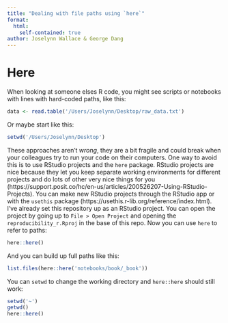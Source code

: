 ```yaml
---
title: "Dealing with file paths using `here`"
format: 
  html:
    self-contained: true
author: Joselynn Wallace & George Dang
---
```


# Here

When looking at someone elses R code, you might see scripts or notebooks with lines with hard-coded paths, like this:

```r
data <- read.table('/Users/Joselynn/Desktop/raw_data.txt')
```

Or maybe start like this:
```r
setwd('/Users/Joselynn/Desktop')
```

These approaches aren't *wrong*, they are a bit fragile and could break when your colleagues try to run your code on their computers. One way to avoid this is to use RStudio projects and the `here` package. RStudio projects are nice because they let you keep separate working environments for different projects and do lots of other very nice things for you (https://support.posit.co/hc/en-us/articles/200526207-Using-RStudio-Projects). You can make new RStudio projects through the RStudio app or with the `usethis` package (https://usethis.r-lib.org/reference/index.html). I've already set this repository up as an RStudio project. You can open the project by going up to `File > Open Project` and opening the `reproducibility_r.Rproj` in the base of this repo. Now you can use `here` to refer to paths:

```r
here::here()
```

And you can build up full paths like this:

```r
list.files(here::here('notebooks/book/_book'))
```

You can `setwd` to change the working directory and `here::here` should still work:
```r
setwd('~')
getwd()
here::here()
```
